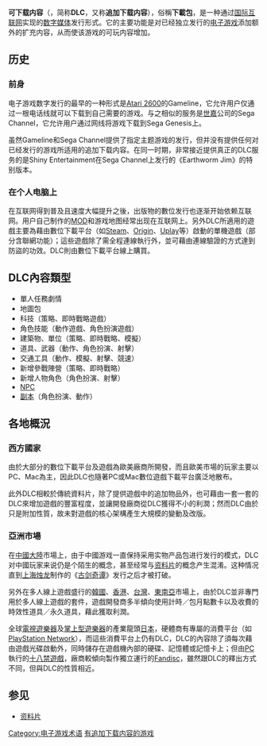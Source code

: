 {{多個問題|
{{unreferenced|time=2011-07-26T14:01:12+00:00}}
{{Expand |time=2011-07-26T12:40:30+00:00}}
}}
{{noteTA
| G1=Games
|G2=IT
|G3=Communication
}}

'''可下载内容'''（{{lang-en|'''d'''own'''l'''oadable '''c'''ontent}}，简称'''DLC'''，又称'''追加下载内容'''），俗稱'''下載包'''，是一种通过[[国际互联网|国际互联网]]实现的[[数字媒体|数字媒体]]发行形式。它的主要功能是对已经独立发行的[[电子游戏|电子游戏]]添加额外的扩充内容，从而使该游戏的可玩内容增加。

== 历史 ==

=== 前身 ===

电子游戏数字发行的最早的一种形式是[[Atari_2600|Atari 2600]]的Gameline，它允许用户仅通过一根电话线就可以下载到自己需要的游戏。与之相似的服务是[[世嘉|世嘉]]公司的Sega Channel，它允许用户通过网线将游戏下载到Sega Genesis上。

虽然Gameline和Sega Channel提供了指定主题游戏的发行，但并没有提供任何对已经发行的游戏所适用的追加下载内容。在同一时期，非常接近提供真正的DLC服务的是Shiny Entertainment在Sega Channel上发行的《Earthworm Jim》的特别版本。

=== 在个人电脑上 ===

在互联网得到普及且速度大幅提升之後，出版物的數位发行也逐渐开始依赖互联网。用户自己制作的[[MOD|MOD]]和游戏地图经常出现在互联网上。另外DLC所適用的遊戲主要為藉由數位下載平台（如[[Steam|Steam]]、[[Origin_(电子游戏平台)|Origin]]、[[Uplay|Uplay]]等）啟動的單機遊戲（部分含聯網功能）；這些遊戲除了需全程連線執行外，並可藉由連線驗證的方式達到防盜的功效。DLC則由數位下載平台線上購買。

== DLC內容類型 ==

* 單人任務劇情
* 地圖包
* 科技（策略、即時戰略遊戲）
* 角色技能（動作遊戲、角色扮演遊戲）
* 建築物、單位（策略、即時戰略、模擬）
* 道具、武器（動作、角色扮演、射擊）
* 交通工具（動作、模擬、射擊、競速）
* 新增參戰陣營（策略、即時戰略）
* 新增人物角色（角色扮演、射擊）
* [[非玩家角色|NPC]]
* [[副本_(電子遊戲)|副本]]（角色扮演、動作）

== 各地概況 ==

=== 西方國家 ===

由於大部分的數位下載平台及遊戲為歐美廠商所開發，而且歐美市場的玩家主要以PC、Mac為主，因此DLC也隨著PC或Mac數位遊戲下載平台廣泛地散布。

此外DLC相較於傳統資料片，除了提供遊戲中的追加物品外，也可藉由一套一套的DLC來增加遊戲的豐富程度，並讓開發廠商從DLC獲得不小的利潤；然而DLC由於只是附加性質，故未對遊戲的核心架構產生大規模的變動及改版。

=== 亞洲市場 ===

在[[中國大陸|中國大陸]]市場上，由于中國游戏一直保持采用实物产品包进行发行的模式，DLC对中國玩家来说仍是个陌生的概念，甚至经常与[[资料片|资料片]]的概念产生混淆。这种情况直到[[上海烛龙|上海烛龙]]制作的《[[古剑奇谭|古剑奇谭]]》发行之后才被打破。

另外在多人線上遊戲盛行的[[韓國|韓國]]、[[香港|香港]]、[[台灣|台灣]]、[[東南亞|東南亞]]市場上，由於DLC並非專門用於多人線上遊戲的套件，遊戲開發商多半傾向使用計時／包月點數卡以及收費的時效性道具／永久道具，藉此獲取利潤。

全球[[電視遊樂器|電視遊樂器]]及[[掌上型遊樂器|掌上型遊樂器]]的產業龍頭[[日本|日本]]，硬體商有專屬的消費平台（如[[PlayStation_Network|PlayStation Network]]），而這些消費平台上仍有DLC，DLC的內容除了須每次藉由遊戲光碟啟動外，同時儲存在遊戲機內部的硬碟、記憶體或記憶卡上；但由[[個人電腦|PC]]執行的[[日本成人遊戲|十八禁遊戲]]，廠商較傾向製作獨立運行的[[Fandisc|Fandisc]]，雖然跟DLC的釋出方式不同，但與DLC的性質相近。

== 参见 ==
* [[资料片|资料片]]

{{软件发行}}
{{电子游戏術語}}

{{DEFAULTSORT:Downloadable Content}}
[[Category:电子游戏术语|Category:电子游戏术语]]
[[Category:有追加下载内容的游戏|]]